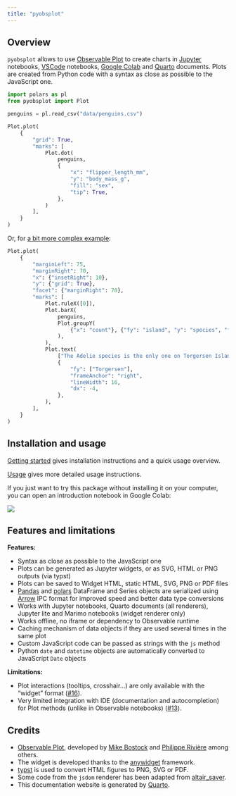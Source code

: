 ```yaml
---
title: "pyobsplot"
---
```



## Overview

`pyobsplot` allows to use [Observable Plot](https://observablehq.com/@observablehq/plot?collection=@observablehq/plot) to create charts in [Jupyter](https://jupyter.org) notebooks, [VSCode](https://code.visualstudio.com) notebooks, [Google Colab](https://colab.research.google.com) and [Quarto](https://quarto.org) documents. Plots are created from Python code with a syntax as close as possible to the JavaScript one.


```python
import polars as pl
from pyobsplot import Plot

penguins = pl.read_csv("data/penguins.csv")

Plot.plot(
    {
        "grid": True,
        "marks": [
            Plot.dot(
                penguins,
                {
                    "x": "flipper_length_mm",
                    "y": "body_mass_g",
                    "fill": "sex",
                    "tip": True,
                },
            )
        ],
    }
)
```


Or, for [a bit more complex example](https://observablehq.com/@observablehq/plot-facets?collection=@observablehq/plot#cell-148):

```python
Plot.plot(
    {
        "marginLeft": 75,
        "marginRight": 70,
        "x": {"insetRight": 10},
        "y": {"grid": True},
        "facet": {"marginRight": 70},
        "marks": [
            Plot.ruleX([0]),
            Plot.barX(
                penguins,
                Plot.groupY(
                    {"x": "count"}, {"fy": "island", "y": "species", "fill": "sex"}
                ),
            ),
            Plot.text(
                ["The Adelie species is the only one on Torgersen Island."],
                {
                    "fy": ["Torgersen"],
                    "frameAnchor": "right",
                    "lineWidth": 16,
                    "dx": -4,
                },
            ),
        ],
    }
)
```

## Installation and usage

[Getting started](getting_started.qmd) gives installation instructions and a quick usage overview.

[Usage](usage.qmd) gives more detailed usage instructions.

If you just want to try this package without installing it on your computer, you can open an introduction notebook in Google Colab:

[![](img/colab-badge.svg)](https://colab.research.google.com/github/juba/pyobsplot/blob/main/examples/introduction.ipynb)

## Features and limitations

**Features:**

- Syntax as close as possible to the JavaScript one
- Plots can be generated as Jupyter widgets, or as SVG, HTML or PNG outputs (via typst)
- Plots can be saved to Widget HTML, static HTML, SVG, PNG or PDF files
- [Pandas](https://pandas.pydata.org) and [polars](https://pola.rs) DataFrame and Series objects are serialized using [Arrow](https://arrow.apache.org) IPC format for improved speed and better data type conversions
- Works with Jupyter notebooks, Quarto documents (all renderers), Jupyter lite and Marimo notebooks (widget renderer only)
- Works offline, no iframe or dependency to Observable runtime
- Caching mechanism of data objects if they are used several times in the same plot
- Custom JavaScript code can be passed as strings with the `js` method
- Python `date` and `datetime` objects are automatically converted to JavaScript `Date` objects

**Limitations:**

- Plot interactions (tooltips, crosshair...) are only available with the "widget" format ([#16](https://github.com/juba/pyobsplot/issues/16)).
- Very limited integration with IDE (documentation and autocompletion) for Plot methods (unlike in Observable notebooks) ([#13](https://github.com/juba/pyobsplot/issues/13)).


## Credits

- [Observable Plot](https://observablehq.com/@observablehq/plot?collection=@observablehq/plot), developed by [Mike Bostock](https://observablehq.com/@mbostock) and [Philippe Rivière](https://observablehq.com/@fil) among others.
- The widget is developed thanks to the [anywidget](https://anywidget.dev) framework.
- [typst](https://typst.app) is used to convert HTML figures to PNG, SVG or PDF.
- Some code from the `jsdom` renderer has been adapted from [altair_saver](https://github.com/altair-viz/altair_saver).
- This documentation website is generated by [Quarto](https://quarto.org).
